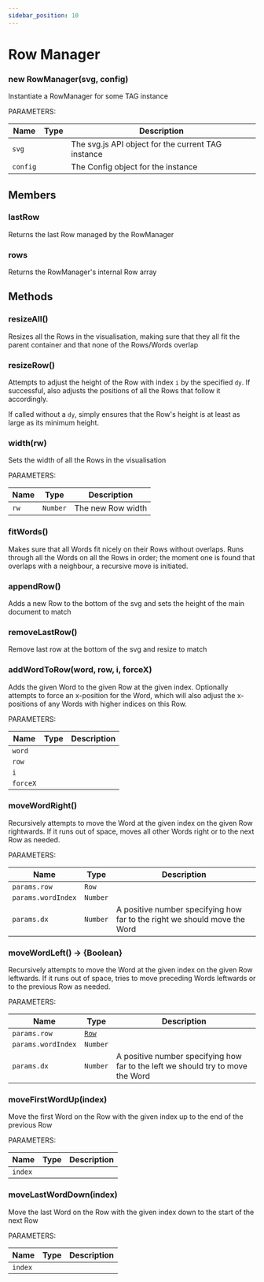 ```yaml
---
sidebar_position: 10
---
```


# Row Manager

### new RowManager(svg, config)

Instantiate a RowManager for some TAG instance

PARAMETERS:

<table>
    <thead>
        <tr>
            <th>Name</th>
            <th>Type</th>
            <th>Description</th>
        </tr>
    </thead>
    <tbody>
        <tr>
            <td class="name"><code>svg</code></td>
            <td class="type"></td>
            <td class="desc">The svg.js API object for the current TAG instance</td>
        </tr>
        <tr>
            <td class="name"><code>config</code></td>
            <td class="type"></td>
            <td class="desc">The Config object for the instance</td>
        </tr>
    </tbody>
</table>

## Members

### lastRow

Returns the last Row managed by the RowManager

### rows

Returns the RowManager's internal Row array

## Methods

### resizeAll()

Resizes all the Rows in the visualisation, making sure that they all fit the parent container and that none of the Rows/Words overlap

### resizeRow()

Attempts to adjust the height of the Row with index `i` by the specified `dy`.
If successful, also adjusts the positions of all the Rows that follow it accordingly.

If called without a `dy`, simply ensures that the Row's height is at least as large as its minimum height.

### width(rw)

Sets the width of all the Rows in the visualisation

PARAMETERS:

<table>
    <thead>
        <tr>
            <th>Name</th>
            <th>Type</th>
            <th>Description</th>
        </tr>
    </thead>
    <tbody>
        <tr>
            <td class="name"><code>rw</code></td>
            <td class="type"><code>Number</code></td>
            <td class="desc">The new Row width</td>
        </tr>
    </tbody>
</table>

### fitWords()

Makes sure that all Words fit nicely on their Rows without overlaps. Runs through all the Words on all the Rows in order; the moment one is found that overlaps with a neighbour, a recursive move is initiated.

### appendRow()

Adds a new Row to the bottom of the svg and sets the height of the main document to match

### removeLastRow()

Remove last row at the bottom of the svg and resize to match

### addWordToRow(word, row, i, forceX)

Adds the given Word to the given Row at the given index. Optionally attempts to force an x-position for the Word, which will also adjust the x-positions of any Words with higher indices on this Row.

PARAMETERS:

<table>
    <thead>
        <tr>
            <th>Name</th>
            <th>Type</th>
            <th>Description</th>
        </tr>
    </thead>
    <tbody>
        <tr>
            <td class="name"><code>word</code></td>
            <td class="type"></td>
            <td class="desc"></td>
        </tr>
        <tr>
            <td class="name"><code>row</code></td>
            <td class="type"></td>
            <td class="desc"></td>
        </tr>
        <tr>
            <td class="name"><code>i</code></td>
            <td class="type"></td>
            <td class="desc"></td>
        </tr>
        <tr>
            <td class="name"><code>forceX</code></td>
            <td class="type"></td>
            <td class="desc"></td>
        </tr>
    </tbody>
</table>

### moveWordRight()

Recursively attempts to move the Word at the given index on the given Row rightwards. If it runs out of space, moves all other Words right or to the next Row as needed.

PARAMETERS:

<table>
    <thead>
        <tr>
            <th>Name</th>
            <th>Type</th>
            <th>Description</th>
        </tr>
    </thead>
    <tbody>
        <tr>
            <td class="name"><code>params.row</code></td>
            <td class="type"><code>Row</code></td>
            <td class="desc"></td>
        </tr>
        <tr>
            <td class="name"><code>params.wordIndex</code></td>
            <td class="type"><code>Number</code></td>
            <td class="desc"></td>
        </tr>
        <tr>
            <td class="name"><code>params.dx</code></td>
            <td class="type"><code>Number</code></td>
            <td class="desc">A positive number specifying how far to the right we should move the Word</td>
        </tr>
    </tbody>
</table>

### moveWordLeft() <span class="color-grey">→ {Boolean}</span>

Recursively attempts to move the Word at the given index on the given Row leftwards. If it runs out of space, tries to move preceding Words leftwards or to the previous Row as needed.

PARAMETERS:

<table>
    <thead>
        <tr>
            <th>Name</th>
            <th>Type</th>
            <th>Description</th>
        </tr>
    </thead>
    <tbody>
        <tr>
            <td class="name"><code>params.row</code></td>
            <td class="type"><code><a href="/docs/classes/row">Row</a></code></td>
            <td class="desc"></td>
        </tr>
        <tr>
            <td class="name"><code>params.wordIndex</code></td>
            <td class="type"><code>Number</code></td>
            <td class="desc"></td>
        </tr>
        <tr>
            <td class="name"><code>params.dx</code></td>
            <td class="type"><code>Number</code></td>
            <td class="desc">A positive number specifying how far to the left we should try to move the Word</td>
        </tr>
    </tbody>
</table>

### moveFirstWordUp(index)

Move the first Word on the Row with the given index up to the end of the previous Row

PARAMETERS:

<table>
    <thead>
        <tr>
            <th>Name</th>
            <th>Type</th>
            <th>Description</th>
        </tr>
    </thead>
    <tbody>
        <tr>
            <td class="name"><code>index</code></td>
            <td class="type"></td>
            <td class="desc"></td>
        </tr>
    </tbody>
</table>

### moveLastWordDown(index)

Move the last Word on the Row with the given index down to the start of the next Row

PARAMETERS:

<table>
    <thead>
        <tr>
            <th>Name</th>
            <th>Type</th>
            <th>Description</th>
        </tr>
    </thead>
    <tbody>
        <tr>
            <td class="name"><code>index</code></td>
            <td class="type"></td>
            <td class="desc"></td>
        </tr>
    </tbody>
</table>
